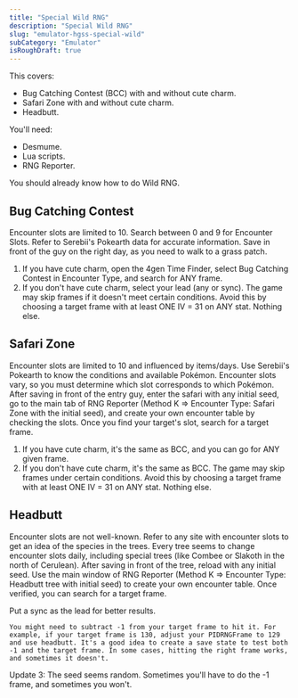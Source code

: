 ```yaml
---
title: "Special Wild RNG"
description: "Special Wild RNG"
slug: "emulator-hgss-special-wild"
subCategory: "Emulator"
isRoughDraft: true
---
```


This covers:

- Bug Catching Contest (BCC) with and without cute charm.
- Safari Zone with and without cute charm.
- Headbutt.

You'll need:

- Desmume.
- Lua scripts.
- RNG Reporter.

You should already know how to do Wild RNG.

## Bug Catching Contest

Encounter slots are limited to 10. Search between 0 and 9 for Encounter Slots. Refer to Serebii's Pokearth data for accurate information. Save in front of the guy on the right day, as you need to walk to a grass patch.

1. If you have cute charm, open the 4gen Time Finder, select Bug Catching Contest in Encounter Type, and search for ANY frame.
2. If you don't have cute charm, select your lead (any or sync). The game may skip frames if it doesn't meet certain conditions. Avoid this by choosing a target frame with at least ONE IV = 31 on ANY stat. Nothing else.

## Safari Zone

Encounter slots are limited to 10 and influenced by items/days. Use Serebii's Pokearth to know the conditions and available Pokémon. Encounter slots vary, so you must determine which slot corresponds to which Pokémon. After saving in front of the entry guy, enter the safari with any initial seed, go to the main tab of RNG Reporter (Method K => Encounter Type: Safari Zone with the initial seed), and create your own encounter table by checking the slots. Once you find your target's slot, search for a target frame.

1. If you have cute charm, it's the same as BCC, and you can go for ANY given frame.
2. If you don't have cute charm, it's the same as BCC. The game may skip frames under certain conditions. Avoid this by choosing a target frame with at least ONE IV = 31 on ANY stat. Nothing else.

## Headbutt

Encounter slots are not well-known. Refer to any site with encounter slots to get an idea of the species in the trees. Every tree seems to change encounter slots daily, including special trees (like Combee or Slakoth in the north of Cerulean). After saving in front of the tree, reload with any initial seed. Use the main window of RNG Reporter (Method K => Encounter Type: Headbutt tree with initial seed) to create your own encounter table. Once verified, you can search for a target frame.

Put a sync as the lead for better results.

```
You might need to subtract -1 from your target frame to hit it. For example, if your target frame is 130, adjust your PIDRNGFrame to 129 and use headbutt. It's a good idea to create a save state to test both -1 and the target frame. In some cases, hitting the right frame works, and sometimes it doesn't.
```

Update 3: The seed seems random. Sometimes you'll have to do the -1 frame, and sometimes you won't.
